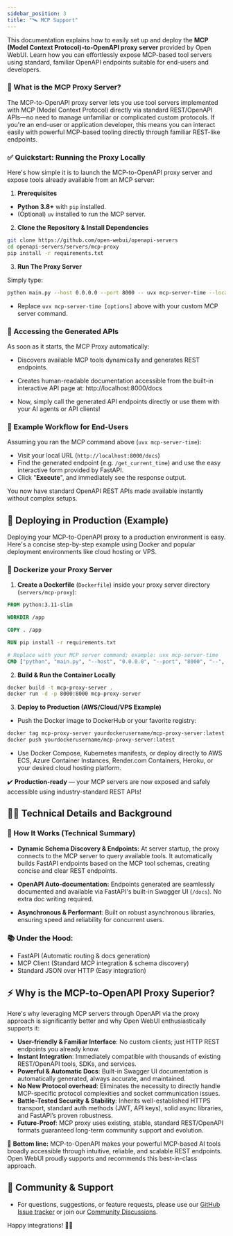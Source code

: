 ```yaml
---
sidebar_position: 3
title: "🛰️ MCP Support"
---
```


This documentation explains how to easily set up and deploy the **MCP (Model Context Protocol)-to-OpenAPI proxy server** provided by Open WebUI. Learn how you can effortlessly expose MCP-based tool servers using standard, familiar OpenAPI endpoints suitable for end-users and developers.

### 📌 What is the MCP Proxy Server?

The MCP-to-OpenAPI proxy server lets you use tool servers implemented with MCP (Model Context Protocol) directly via standard REST/OpenAPI APIs—no need to manage unfamiliar or complicated custom protocols. If you're an end-user or application developer, this means you can interact easily with powerful MCP-based tooling directly through familiar REST-like endpoints.

### ✅ Quickstart: Running the Proxy Locally

Here's how simple it is to launch the MCP-to-OpenAPI proxy server and expose tools already available from an MCP server:

1. **Prerequisites**

- **Python 3.8+** with `pip` installed.
- (Optional) `uv` installed to run the MCP server.

2. **Clone the Repository & Install Dependencies**

```bash
git clone https://github.com/open-webui/openapi-servers
cd openapi-servers/servers/mcp-proxy
pip install -r requirements.txt
```

3. **Run The Proxy Server**

Simply type:

```bash
python main.py --host 0.0.0.0 --port 8000 -- uvx mcp-server-time --local-timezone=America/New_York
```

- Replace `uvx mcp-server-time [options]` above with your custom MCP server command.

### 🚀 Accessing the Generated APIs

As soon as it starts, the MCP Proxy automatically:

- Discovers available MCP tools dynamically and generates REST endpoints.
- Creates human-readable documentation accessible from the built-in interactive API page at: http://localhost:8000/docs

- Now, simply call the generated API endpoints directly or use them with your AI agents or API clients!

### 📖 Example Workflow for End-Users

Assuming you ran the MCP command above (`uvx mcp-server-time`):

- Visit your local URL (`http://localhost:8000/docs`)
- Find the generated endpoint (e.g. `/get_current_time`) and use the easy interactive form provided by FastAPI.
- Click "**Execute**", and immediately see the response output.

You now have standard OpenAPI REST APIs made available instantly without complex setups.


## 🚀 Deploying in Production (Example)

Deploying your MCP-to-OpenAPI proxy to a production environment is easy. Here's a concise step-by-step example using Docker and popular deployment environments like cloud hosting or VPS.

### 🐳 Dockerize your Proxy Server

1. **Create a Dockerfile** (`Dockerfile`) inside your proxy server directory (`servers/mcp-proxy`):

```dockerfile
FROM python:3.11-slim

WORKDIR /app

COPY . /app

RUN pip install -r requirements.txt

# Replace with your MCP server command; example: uvx mcp-server-time
CMD ["python", "main.py", "--host", "0.0.0.0", "--port", "8000", "--", "uvx", "mcp-server-time", "--local-timezone=America/New_York"]
```

2. **Build & Run the Container Locally**

```bash
docker build -t mcp-proxy-server .
docker run -d -p 8000:8000 mcp-proxy-server
```

3. **Deploy to Production (AWS/Cloud/VPS Example)**

- Push the Docker image to DockerHub or your favorite registry:
```bash
docker tag mcp-proxy-server yourdockerusername/mcp-proxy-server:latest
docker push yourdockerusername/mcp-proxy-server:latest
```

- Use Docker Compose, Kubernetes manifests, or deploy directly to AWS ECS, Azure Container Instances, Render.com Containers, Heroku, or your desired cloud hosting platform.

✔️ **Production-ready** — your MCP servers are now exposed and safely accessible using industry-standard REST APIs!

## 🧑‍💻 Technical Details and Background 

### 🍃 How It Works (Technical Summary)

- **Dynamic Schema Discovery & Endpoints:** At server startup, the proxy connects to the MCP server to query available tools. It automatically builds FastAPI endpoints based on the MCP tool schemas, creating concise and clear REST endpoints.

- **OpenAPI Auto-documentation:** Endpoints generated are seamlessly documented and available via FastAPI's built-in Swagger UI (`/docs`). No extra doc writing required.

- **Asynchronous & Performant**: Built on robust asynchronous libraries, ensuring speed and reliability for concurrent users.

### 📚 Under the Hood:

- FastAPI (Automatic routing & docs generation)
- MCP Client (Standard MCP integration & schema discovery)
- Standard JSON over HTTP (Easy integration)

## ⚡️ Why is the MCP-to-OpenAPI Proxy Superior?

Here's why leveraging MCP servers through OpenAPI via the proxy approach is significantly better and why Open WebUI enthusiastically supports it:

- **User-friendly & Familiar Interface**: No custom clients; just HTTP REST endpoints you already know. 
- **Instant Integration**: Immediately compatible with thousands of existing REST/OpenAPI tools, SDKs, and services.
- **Powerful & Automatic Docs**: Built-in Swagger UI documentation is automatically generated, always accurate, and maintained.
- **No New Protocol overhead**: Eliminates the necessity to directly handle MCP-specific protocol complexities and socket communication issues.
- **Battle-Tested Security & Stability**: Inherits well-established HTTPS transport, standard auth methods (JWT, API keys), solid async libraries, and FastAPI’s proven robustness.
- **Future-Proof**: MCP proxy uses existing, stable, standard REST/OpenAPI formats guaranteed long-term community support and evolution.

🌟 **Bottom line:** MCP-to-OpenAPI makes your powerful MCP-based AI tools broadly accessible through intuitive, reliable, and scalable REST endpoints. Open WebUI proudly supports and recommends this best-in-class approach.


## 📢 Community & Support

- For questions, suggestions, or feature requests, please use our [GitHub Issue tracker](https://github.com/open-webui/openapi-servers/issues) or join our [Community Discussions](https://github.com/open-webui/openapi-servers/discussions).

Happy integrations! 🌟🚀